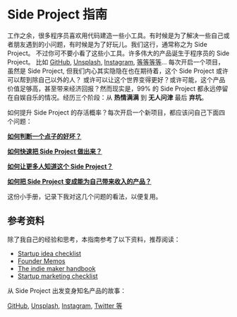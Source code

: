 # Side Project 指南

工作之余，很多程序员喜欢用代码建造一些小工具。有时候是为了解决一些自己或者朋友遇到的小问题，有时候是为了好玩儿。我们这行，通常称之为 Side Project。
不过你可不要小看了这些小工具。许多伟大的产品诞生于程序员的 Side Project。 比如 [GitHub](https://gist.github.com/defunkt/6443), 
[Unsplash](https://medium.com/who-what-why/how-side-projects-saved-our-startup-a83a80f3b3ae), 
[Instagram](https://www.molfar.io/blog/2020/side-projects), [等等等等](https://www.molfar.io/blog/2020/side-projects)... 
每次开启一个项目，虽然是 Side Project, 但我们内心其实隐隐在也在期待着，这个 Side Project 或许可以帮到除自己以外的人？
或许可以让这个世界变得更好？或许可能，这个产品价值足够高，甚至带来经济回报？然而现实是，99% 的 Side Project 都永远停留在自娱自乐的情况。经历三个阶段：从 **热情满满** 到 **无人问津** 最后 **弃坑**。

如何提升 Side Project 的存活概率？每次开启一个新项目，都应该问自己下面四个问题：

[**如何判断一个点子的好坏？**](/idea)

[**如何快速把 Side Project 做出来？**](/build)

[**如何让更多人知道这个 Side Project？**](/getting-users)

[**如何把 Side Project 变成能为自己带来收入的产品？**](/making-money)

这份小手册，记录下我对这几个问题的看法，以便复用。

## 参考资料

除了我自己的经验和思考，本指南参考了以下资料，推荐阅读：

- [Startup idea checklist](https://www.defmacro.org/2019/03/26/startup-checklist.html)
- [Founder Memos](https://www.julian.capital/)
- [The indie maker handbook](https://readmake.com)
- [Startup marketing checklist](https://github.com/draftdev/startup-marketing-checklist/blob/master/marketing-checklist.md)

从 Side Project 出发变身知名产品的故事：

[GitHub](https://gist.github.com/defunkt/6443), 
[Unsplash](https://medium.com/who-what-why/how-side-projects-saved-our-startup-a83a80f3b3ae), 
[Instagram](https://www.molfar.io/blog/2020/side-projects), [Twitter 等](https://www.molfar.io/blog/2020/side-projects)